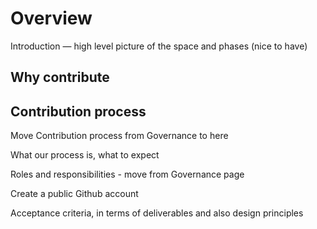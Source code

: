 # Overview

Introduction — high level picture of the space and phases (nice to have)

## Why contribute

## Contribution process
Move Contribution process from Governance to here

What our process is, what to expect

Roles and responsibilities - move from Governance page

Create a public Github account

Acceptance criteria, in terms of deliverables and also design principles
